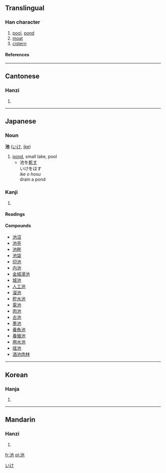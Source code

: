 ==Translingual==
===Han character===
{{Han char|rn=85|rad=水|as=03|sn=6|four=3411<sub>2</sub>|canj=水心木 (EPD)|ids=⿰[[氵]][[也]]}}
# [[pool]], [[pond]]
# [[moat]]
# [[cistern]]
====References====
{{Han ref|kx=0606.050|dkj=17141|dj=1000.010|hdz=31555.030|uh=6C60|ud=27744|bh=A6C0|bd=42688}}

----

==Cantonese==
===Hanzi===
{{yue-hanzi|jyut=|y=chi4}}
# {{defn|Cantonese}}

----
==Japanese==
===Noun===
'''池''' ([[いけ]], [[ike]])
# [[pond]], small lake, pool
#*池を[[乾す]]<br>いけをほす<br>''ike o hosu''<br>drain a pond

===Kanji===
{{ja-kanji|grade=2|rs=水03}}
# {{defn|Japanese}} 
====Readings====
{{ja-readings|on=[[ち]] ([[chi]]), [[た]] ([[ta]])|kun=[[いけ]] ([[ike]])}}
====Compounds====
*[[池沼]]
*[[池亭]]
*[[池畔]]
*[[池袋]]
*[[印池]]
*[[内池]]
*[[金城湯池]]
*[[城池]]
*[[人工池]]
*[[溜池]]
*[[貯水池]]
*[[電池]]
*[[肉池]]
*[[古池]]
*[[墨池]]
*[[養魚池]]
*[[養殖池]]
*[[用水池]]
*[[瑶池]]
*[[酒池肉林]]



[[Category:Japanese nouns|いけ]]
----
==Korean==
===Hanja===
{{ko-hanja|hangeul=[[지]], [[타]]|eumhun=|rv=ji, ta|mr=chi, t'a|y=ci, tha}}
# {{defn|Korean}}

----
==Mandarin==
===Hanzi===
{{cmn-hanzi|pin=[[chí]] ([[chi2]])|wg=ch'ih<sup>2</sup>}}
# {{defn|Mandarin}}

[[fr:池]]
[[pl:池]]